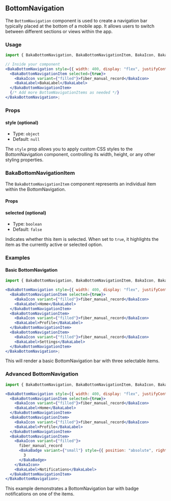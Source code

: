 ## BottomNavigation

The `BottomNavigation` component is used to create a navigation bar typically placed at the bottom of a mobile app. It allows users to switch between different sections or views within the app.

### Usage

```jsx
import { BakaBottomNavigation, BakaBottomNavigationItem, BakaIcon, BakaLabel, BakaBadge } from "@baka/react";

// Inside your component
<BakaBottomNavigation style={{ width: 400, display: "flex", justifyContent: "space-between" }}>
  <BakaBottomNavigationItem selected={true}>
    <BakaIcon variant={"filled"}>fiber_manual_record</BakaIcon>
    <BakaLabel>BakaLabel</BakaLabel>
  </BakaBottomNavigationItem>
  {/* Add more BottomNavigationItems as needed */}
</BakaBottomNavigation>;
```

### Props

#### style (optional)

- Type: `object`
- Default: `null`

The `style` prop allows you to apply custom CSS styles to the BottomNavigation component, controlling its width, height, or any other styling properties.

### BakaBottomNavigationItem

The `BakaBottomNavigationItem` component represents an individual item within the BottomNavigation.

#### Props

#### selected (optional)

- Type: `boolean`
- Default: `false`

Indicates whether this item is selected. When set to `true`, it highlights the item as the currently active or selected option.

### Examples

#### Basic BottomNavigation

```jsx
import { BakaBottomNavigation, BakaBottomNavigationItem, BakaIcon, BakaLabel } from "@baka/react";

<BakaBottomNavigation style={{ width: 400, display: "flex", justifyContent: "space-between" }}>
  <BakaBottomNavigationItem selected={true}>
    <BakaIcon variant={"filled"}>fiber_manual_record</BakaIcon>
    <BakaLabel>Home</BakaLabel>
  </BakaBottomNavigationItem>
  <BakaBottomNavigationItem>
    <BakaIcon variant={"filled"}>fiber_manual_record</BakaIcon>
    <BakaLabel>Profile</BakaLabel>
  </BakaBottomNavigationItem>
  <BakaBottomNavigationItem>
    <BakaIcon variant={"filled"}>fiber_manual_record</BakaIcon>
    <BakaLabel>Settings</BakaLabel>
  </BakaBottomNavigationItem>
</BakaBottomNavigation>;
```

This will render a basic BottomNavigation bar with three selectable items.

### Advanced BottomNavigation

```jsx
import { BakaBottomNavigation, BakaBottomNavigationItem, BakaIcon, BakaLabel, BakaBadge } from "@baka/react";

<BakaBottomNavigation style={{ width: 400, display: "flex", justifyContent: "space-between" }}>
  <BakaBottomNavigationItem selected={true}>
    <BakaIcon variant={"filled"}>fiber_manual_record</BakaIcon>
    <BakaLabel>Home</BakaLabel>
  </BakaBottomNavigationItem>
  <BakaBottomNavigationItem>
    <BakaIcon variant={"filled"}>fiber_manual_record</BakaIcon>
    <BakaLabel>Profile</BakaLabel>
  </BakaBottomNavigationItem>
  <BakaBottomNavigationItem>
    <BakaIcon variant={"filled"}>
      fiber_manual_record
      <BakaBadge variant={"small"} style={{ position: "absolute", right: 16, top: 2 }}>
        3
      </BakaBadge>
    </BakaIcon>
    <BakaLabel>Notifications</BakaLabel>
  </BakaBottomNavigationItem>
</BakaBottomNavigation>;
```

This example demonstrates a BottomNavigation bar with badge notifications on one of the items.
